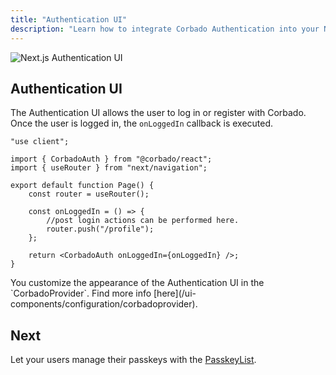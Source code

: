 ```yaml
---
title: "Authentication UI"
description: "Learn how to integrate Corbado Authentication into your Next.js application."
---
```


![Next.js Authentication UI](/images/frontend-integration/ui-components/corbado-auth/corbadoauth-component-dark.webp)

## Authentication UI

The Authentication UI allows the user to log in or register with Corbado.
Once the user is logged in, the `onLoggedIn` callback is executed.

```tsx app/auth/page.tsx
"use client";

import { CorbadoAuth } from "@corbado/react";
import { useRouter } from "next/navigation";

export default function Page() {
    const router = useRouter();

    const onLoggedIn = () => {
        //post login actions can be performed here.
        router.push("/profile");
    };

    return <CorbadoAuth onLoggedIn={onLoggedIn} />;
}
```

<Note>
    You customize the appearance of the Authentication UI in the `CorbadoProvider`.
    Find more info [here](/ui-components/configuration/corbadoprovider).
</Note>

## Next

Let your users manage their passkeys with the [PasskeyList](/frontend-integration/next-js/passkeylist).